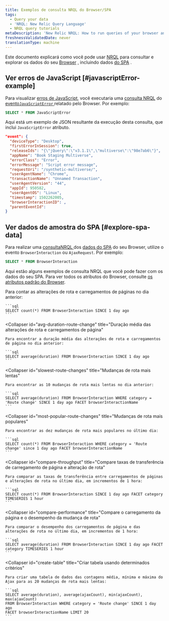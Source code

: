 ```yaml
---
title: Exemplos de consulta NRQL do Browser/SPA
tags:
  - Query your data
  - 'NRQL: New Relic Query Language'
  - NRQL query tutorials
metaDescription: 'New Relic NRQL: How to run queries of your browser and single-page application (SPA) data reported by Browser.'
freshnessValidatedDate: never
translationType: machine
---
```


Este documento explicará como você pode usar [NRQL](/docs/query-data/nrql-new-relic-query-language/getting-started/introduction-nrql) para consultar e explorar os dados do seu [Browser](/docs/browser/new-relic-browser/getting-started/introduction-new-relic-browser) , incluindo dados [do SPA](/docs/browser/single-page-app-monitoring/get-started/welcome-single-page-app-monitoring) .

## Ver erros de JavaScript [#javascriptError-example]

Para visualizar [erros de JavaScript](/docs/browser/new-relic-browser/browser-pro-features/javascript-errors-page-examine-errors-over-time), você executaria uma [consulta NRQL](/docs/query-data/nrql-new-relic-query-language/getting-started/introduction-nrql) do [evento`JavaScriptError` ](/docs/insights/insights-data-sources/default-data/browser-default-events-attributes-insights#javascriptError-attributes)relatado pelo Browser. Por exemplo:

```sql
SELECT * FROM JavaScriptError
```

Aqui está um exemplo de JSON resultante da execução desta consulta, que inclui `JavaScriptError` atributo.

```json
"event": {
  "deviceType": "Desktop",
  "firstErrorInSession": true,
  "releaseIds": "{\"jQuery\":\"v3.1.1\",\"multiverse\":\"98e7ab6\"}",
  "appName": "Book Staging Multiverse",
  "errorClass": "Error",
  "errorMessage": "Script error message",
  "requestUri": "/synthetic-multiverse/",
  "userAgentName": "Chrome",
  "transactionName": "Unnamed Transaction",
  "userAgentVersion": "44",
  "appId": 950582,
  "userAgentOS": "Linux",
  "timestamp": 1502262005,
  "browserInteractionID": ,
  "parentEventId": 
}
```

## Ver dados de amostra do SPA [#explore-spa-data]

Para realizar uma [consultaNRQL ](/docs/query-data/nrql-new-relic-query-language/getting-started/introduction-nrql)dos [dados do SPA](/docs/browser/single-page-app-monitoring/get-started/introduction-single-page-app-monitoring) do seu Browser, utilize o evento `BrowserInteraction` ou `AjaxRequest`. Por exemplo:

```sql
SELECT * FROM BrowserInteraction
```

Aqui estão alguns exemplos de consulta NRQL que você pode fazer com os dados do seu SPA. Para ver todos os atributos do Browser, consulte [os atributos padrão do Browser](/docs/insights/insights-data-sources/default-data/browser-default-events-attributes-insights).

<CollapserGroup>
  <Collapser
    id="count-route-changes"
    title="Contar alterações de rota e carregamentos de páginas"
  >
    Para contar as alterações de rota e carregamentos de páginas no dia anterior:

    ```sql
    SELECT count(*) FROM BrowserInteraction SINCE 1 day ago
    ```
  </Collapser>

  <Collapser
    id="avg-duration-route-change"
    title="Duração média das alterações de rota e carregamentos de página"
  >
    Para encontrar a duração média das alterações de rota e carregamentos de página no dia anterior:

    ```sql
    SELECT average(duration) FROM BrowserInteraction SINCE 1 day ago
    ```
  </Collapser>

  <Collapser
    id="slowest-route-changes"
    title="Mudanças de rota mais lentas"
  >
    Para encontrar as 10 mudanças de rota mais lentas no dia anterior:

    ```sql
    SELECT average(duration) FROM BrowserInteraction WHERE category = 'Route change' SINCE 1 day ago FACET browserInteractionName
    ```
  </Collapser>

  <Collapser
    id="most-popular-route-changes"
    title="Mudanças de rota mais populares"
  >
    Para encontrar as dez mudanças de rota mais populares no último dia:

    ```sql
    SELECT count(*) FROM BrowserInteraction WHERE category = 'Route change' since 1 day ago FACET browserInteractionName
    ```
  </Collapser>

  <Collapser
    id="compare-throughput"
    title="Compare taxas de transferência de carregamento de página e alteração de rota"
  >
    Para comparar as taxas de transferência entre carregamentos de páginas e alterações de rota no último dia, em incrementos de 1 hora:

    ```sql
    SELECT count(*) FROM BrowserInteraction SINCE 1 day ago FACET category TIMESERIES 1 hour
    ```
  </Collapser>

  <Collapser
    id="compare-performance"
    title="Compare o carregamento da página e o desempenho da mudança de rota"
  >
    Para comparar o desempenho dos carregamentos de página e das alterações de rota no último dia, em incrementos de 1 hora:

    ```sql
    SELECT average(duration) FROM BrowserInteraction SINCE 1 day ago FACET category TIMESERIES 1 hour
    ```
  </Collapser>

  <Collapser
    id="create-table"
    title="Criar tabela usando determinados critérios"
  >
    Para criar uma tabela de dados das contagens média, mínima e máxima do Ajax para as 20 mudanças de rota mais lentas:

    ```sql
    SELECT average(duration), average(ajaxCount), min(ajaxCount), max(ajaxCount) 
    FROM BrowserInteraction WHERE category = 'Route change' SINCE 1 day ago 
    FACET browserInteractionName LIMIT 20
    ```
  </Collapser>
</CollapserGroup>